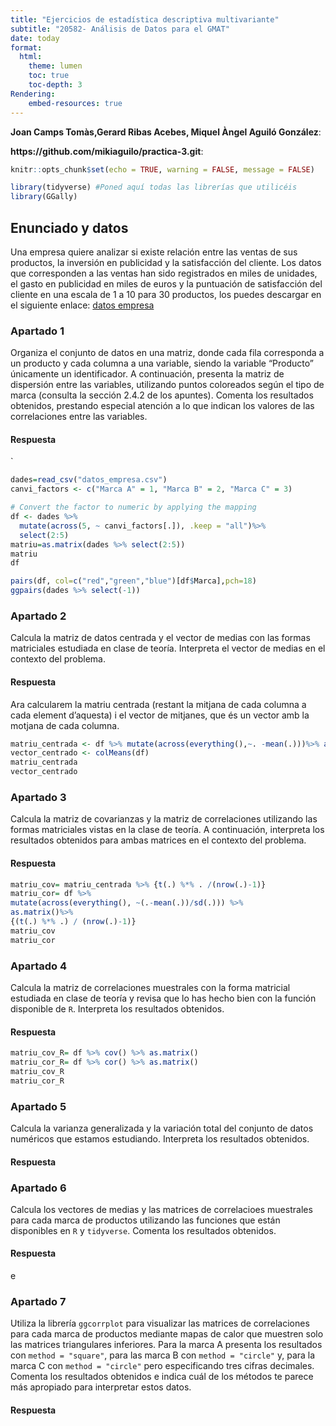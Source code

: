 ```yaml
---
title: "Ejercicios de estadística descriptiva multivariante"
subtitle: "20582- Análisis de Datos para el GMAT"
date: today
format:
  html:
    theme: lumen
    toc: true
    toc-depth: 3
Rendering:
    embed-resources: true
---
```


**Joan Camps Tomàs,Gerard Ribas Acebes, Miquel Àngel Aguiló González**:

**https://github.com/mikiaguilo/practica-3.git**:




```r
knitr::opts_chunk$set(echo = TRUE, warning = FALSE, message = FALSE)
```

```r
library(tidyverse) #Poned aquí todas las librerías que utilicéis
library(GGally)
```

## Enunciado y datos

Una empresa quiere analizar si existe relación entre las ventas de sus productos, la inversión en publicidad y la satisfacción del cliente. Los datos que corresponden a las ventas han sido registrados en miles de unidades, el gasto en publicidad en miles de euros y la puntuación de satisfacción del cliente en una escala de 1 a 10 para 30 productos, los puedes descargar en el siguiente enlace:  [datos empresa](https://github.com/igmuib/Practica_AD/blob/main/datos_empresa.csv)

### Apartado 1
Organiza el conjunto de datos en una matriz, donde cada fila corresponda a un producto y cada columna a una variable, siendo la variable "Producto" únicamente un identificador. A continuación, presenta la matriz de dispersión entre las variables, utilizando puntos coloreados según el tipo de marca (consulta la sección 2.4.2 de los apuntes). Comenta los resultados obtenidos, prestando especial atención a lo que indican los valores de las correlaciones entre las variables.

#### Respuesta

`
```r
dades=read_csv("datos_empresa.csv")
canvi_factors <- c("Marca A" = 1, "Marca B" = 2, "Marca C" = 3)

# Convert the factor to numeric by applying the mapping
df <- dades %>%
  mutate(across(5, ~ canvi_factors[.]), .keep = "all")%>%
  select(2:5)
matriu=as.matrix(dades %>% select(2:5))
matriu
df

pairs(df, col=c("red","green","blue")[df$Marca],pch=18)
ggpairs(dades %>% select(-1))

```

### Apartado 2

Calcula la matriz de datos centrada y el vector de medias con las formas matriciales estudiada en clase de teoría. Interpreta el vector de medias en el contexto del problema.

#### Respuesta
Ara calcularem la matriu centrada (restant la mitjana de cada columna a cada element d'aquesta) i el vector de mitjanes, que és un vector amb la motjana de cada columna.
```r
matriu_centrada <- df %>% mutate(across(everything(),~. -mean(.)))%>% as.matrix()
vector_centrado <- colMeans(df)
matriu_centrada
vector_centrado
```



### Apartado 3

Calcula la matriz de covarianzas y la matriz de correlaciones utilizando las formas matriciales vistas en la clase de teoría. A continuación, interpreta los resultados obtenidos para ambas matrices en el contexto del problema.

#### Respuesta

```r
matriu_cov= matriu_centrada %>% {t(.) %*% . /(nrow(.)-1)}
matriu_cor= df %>% 
mutate(across(everything(), ~(.-mean(.))/sd(.))) %>% 
as.matrix()%>%
{(t(.) %*% .) / (nrow(.)-1)}
matriu_cov
matriu_cor

```


### Apartado 4

Calcula la matriz de correlaciones muestrales con la forma matricial estudiada en clase de teoría y revisa que lo has hecho bien con la función disponible de `R`. Interpreta los resultados obtenidos. 

#### Respuesta

```r
matriu_cov_R= df %>% cov() %>% as.matrix()
matriu_cor_R= df %>% cor() %>% as.matrix()
matriu_cov_R
matriu_cor_R
```

### Apartado 5

Calcula la varianza generalizada y la variación total del conjunto de datos numéricos que estamos estudiando. Interpreta los resultados obtenidos.

#### Respuesta



### Apartado 6
Calcula los vectores de medias y las matrices de correlacioes muestrales para cada marca de productos utilizando  las funciones que están disponibles en `R` y `tidyverse`. Comenta los resultados obtenidos.

#### Respuesta
e


### Apartado 7

Utiliza la librería `ggcorrplot` para visualizar las matrices de correlaciones para cada marca de productos mediante mapas de calor que muestren solo las matrices triangulares inferiores. Para la marca A presenta los resultados con  `method = "square"`, para las marca B con  `method = "circle"` y, para la marca C con  `method = "circle"` pero especificando tres cifras decimales. Comenta los resultados obtenidos e indica cuál de los métodos te parece más apropiado para interpretar estos datos.

#### Respuesta

